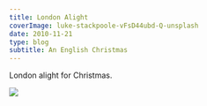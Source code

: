 ---
title: London Alight
coverImage: luke-stackpoole-vFsD44ubd-Q-unsplash
date: 2010-11-21
type: blog
subtitle: An English Christmas
---

London alight for Christmas.

<LondonChristmas2010SlideShow />

<Image src="HousesofParliamentandBigBen"  />
<TextCollapse src="HousesofParliamentandBigBen" />


